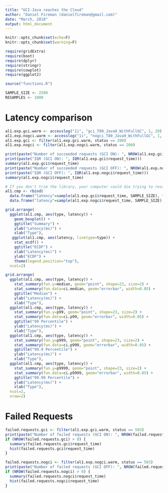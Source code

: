 ```yaml
---
title: "GCI-Java reaches the Cloud"
author: "Daniel Fireman (danielfireman@gmail.com)"
date: "March, 2018"
output: html_document
---
```


```r
knitr::opts_chunk$set(echo=F)
knitr::opts_chunk$set(warning=F)

require(gridExtra)
require(boot)
require(dplyr)
require(stringr)
require(cowplot)
require(ggplot2)

source("functions.R")

SAMPLE_SIZE <- 2500
RESAMPLES <- 1000
```

# Latency comparison

```r
al1.exp.gci.warm <- accesslog("1i", "gci_T80_Java9_WithFullGC", 1, 20)
al1.exp.nogci.warm <- accesslog("1i", "nogci_T80_Java9_WithFullGC", 1, 20)
al1.exp.gci <- filter(al1.exp.gci.warm, status == 200)
al1.exp.nogci <- filter(al1.exp.nogci.warm, status == 200)

print(paste("Number of succeeded requests (GCI ON): ", NROW(al1.exp.gci)))
print(paste("IQR (GCI ON): ", IQR(al1.exp.gci$request_time)))
summary(al1.exp.gci$request_time)
print(paste("Number of succeeded requests (GCI OFF): ", NROW(al1.exp.nogci)))
print(paste("IQR (GCI OFF): ", IQR(al1.exp.nogci$request_time)))
summary(al1.exp.nogci$request_time)
```

```r
# If you don't trim the library, your computer could die trying to resample.
al1.cmp <- rbind(
  data.frame("latency"=sample(al1.exp.gci$request_time, SAMPLE_SIZE), type="GCI ON"),
  data.frame("latency"=sample(al1.exp.nogci$request_time, SAMPLE_SIZE), type="GCI OFF"))

grid.arrange(
  ggplot(al1.cmp, aes(type, latency)) +
    geom_boxplot() +
    ggtitle("Summary") +
    ylab("Latency(ms)") +
    xlab("Type"),
   ggplot(al1.cmp, aes(latency, linetype=type)) +
    stat_ecdf() +
    ggtitle("ECDF") +
    xlab("Latency(ms)") +
    ylab("ECDF") +
    theme(legend.position="top"),
  ncol=2)

grid.arrange(
  ggplot(al1.cmp, aes(type, latency)) +
    stat_summary(fun.y=median, geom="point", shape=23, size=2) +
    stat_summary(fun.data=ci.median, geom="errorbar", width=0.05) +
    ggtitle("Median") +
    ylab("Latency(ms)") +
    xlab("Type"),
  ggplot(al1.cmp, aes(type, latency)) +
    stat_summary(fun.y=p99, geom="point", shape=23, size=2) +
    stat_summary(fun.data=ci.p99, geom="errorbar", width=0.05) +
    ggtitle("99 Percentile") +
    ylab("Latency(ms)") +
    xlab("Type"),
  ggplot(al1.cmp, aes(type, latency)) +
    stat_summary(fun.y=p999, geom="point", shape=23, size=2) +
    stat_summary(fun.data=ci.p999, geom="errorbar", width=0.05) +
    ggtitle("99.9 Percentile") +
    ylab("Latency(ms)") +
    xlab("Type"),
  ggplot(al1.cmp, aes(type, latency)) +
    stat_summary(fun.y=p9999, geom="point", shape=23, size=2) +
    stat_summary(fun.data=ci.p9999, geom="errorbar", width=0.05) +
    ggtitle("99.99 Percentile") +
    ylab("Latency(ms)") +
    xlab("Type"),
  ncol=2,
  nrow=2)
```

# Failed Requests

```r
failed.requests.gci <- filter(al1.exp.gci.warm, status == 503)
print(paste("Number of failed requests (GCI ON): ", NROW(failed.requests.gci), "(", (NROW(failed.requests.gci)/NROW(al1.exp.gci))*100, "% )"))
if (NROW(failed.requests.gci) > 0) {
  summary(failed.requests.gci$request_time)
  hist(failed.requests.gci$request_time)
}

failed.requests.nogci <- filter(al1.exp.nogci.warm, status == 503)
print(paste("Number of failed requests (GCI OFF): ", NROW(failed.requests.nogci), "(", (NROW(failed.requests.nogci)/NROW(al1.exp.nogci))*100, "% )"))
if (NROW(failed.requests.nogci) > 0) {
  summary(failed.requests.nogci$request_time)
  hist(failed.requests.nogci$request_time)
}
```

